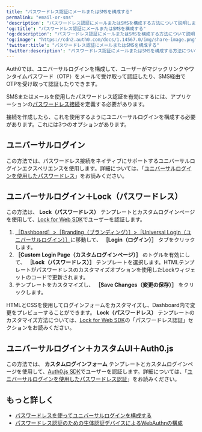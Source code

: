 ```yaml
---
title: "パスワードレス認証にメールまたはSMSを構成する"
permalink: "email-or-sms"
'description': "パスワードレス認証にメールまたはSMSを構成する方法について説明します。"
'og:title': "パスワードレス認証にメールまたはSMSを構成する"
'og:description': "パスワードレス認証にメールまたはSMSを構成する方法について説明します。"
'og:image': "https://cdn2.auth0.com/docs/1.14567.0/img/share-image.png"
'twitter:title': "パスワードレス認証にメールまたはSMSを構成する"
'twitter:description': "パスワードレス認証にメールまたはSMSを構成する方法について説明します。"
---
```


Auth0では、ユニバーサルログインを構成して、ユーザーがマジックリンクやワンタイムパスワード（OTP）をメールで受け取って認証したり、SMS経由でOTPを受け取って認証したりできます。

SMSまたはメールを使用したパスワードレス認証を有効にするには、アプリケーションの[パスワードレス接続](/docs/ja-jp/authenticate/passwordless)を定義する必要があります。

接続を作成したら、これを使用するようにユニバーサルログインを構成する必要があります。これには3つのオプションがあります。

## ユニバーサルログイン

この方法では、パスワードレス接続をネイティブにサポートするユニバーサルログインエクスペリエンスを使用します。詳細については、「[ユニバーサルログインを使用したパスワードレス](/docs/ja-jp/authenticate/passwordless/passwordless-with-universal-login)」をお読みください。

## ユニバーサルログイン＋Lock（パスワードレス）

この方法は、 **Lock（パスワードレス）** テンプレートとカスタムログインページを使用して、[Lock for Web SDK](/docs/ja-jp/libraries/lock)でユーザーを認証します。

1. [［Dashboard］>［Branding（ブランディング）］>［Universal Login（ユニバーサルログイン）］](https://manage.auth0.com/#/login_settings)に移動して、 **［Login（ログイン）］** タブをクリックします。
2. **［Custom Login Page（カスタムログインページ）］** のトグルを有効にして、 **［Lock（パスワードレス）］** テンプレートを選択します。HTMLテンプレートがパスワードレスのカスタマイズオプションを使用したLockウィジェットのコードで更新されます。
3. テンプレートをカスタマイズし、 **［Save Changes（変更の保存）］** をクリックします。

HTMLとCSSを使用してログインフォームをカスタマイズし、Dashboard内で変更をプレビューすることができます。 **Lock（パスワードレス）** テンプレートのカスタマイズ方法については、[Lock for Web SDK](/docs/ja-jp/libraries/lock)の「パスワードレス認証」セクションをお読みください。

## ユニバーサルログイン＋カスタムUI＋Auth0.js

この方法では、 **カスタムログインフォーム** テンプレートとカスタムログインページを使用して、[Auth0.js SDK](/docs/ja-jp/libraries/auth0js)でユーザーを認証します。詳細については、「[ユニバーサルログインを使用したパスワードレス認証](/docs/ja-jp/authenticate/passwordless/implement-login/universal-login)」をお読みください。

## もっと詳しく

* [パスワードレスを使ってユニバーサルログインを構成する](/docs/ja-jp/authenticate/login/auth0-universal-login/passwordless-login)
* [パスワードレス認証のための生体認証デバイスによるWebAuthnの構成](/docs/ja-jp/authenticate/login/auth0-universal-login/passwordless-login/webauthn-device-biometrics)
